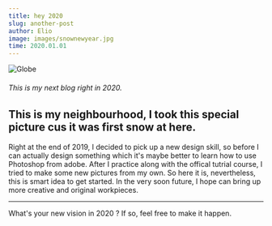 ```yaml
---
title: hey 2020
slug: another-post
author: Elio
image: images/snownewyear.jpg
time: 2020.01.01
---
```


![Globe](images/snownewyear.jpg)

###### This is my next blog right in 2020.

## This is my neighbourhood, I took this special picture cus it was first snow at here.

Right at the end of 2019, I decided to pick up a new design skill, so before I can actually design something which it's maybe better to learn how to use Photoshop from adobe. After I practice along with the offical tutrial course, I tried to make some new pictures from my own. So here it is, nevertheless, this is smart idea to get started. In the very soon future, I hope can bring up more creative and original workpieces.

---

What's your new vision in 2020 ? If so, feel free to make it happen.
